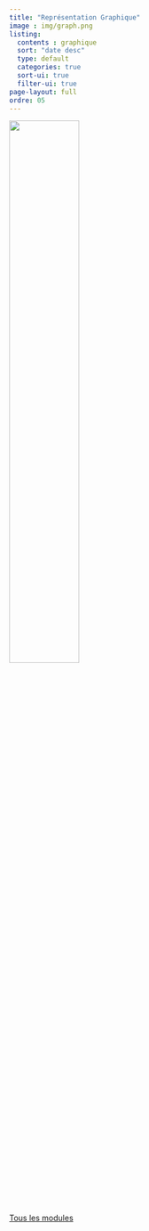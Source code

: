 ```yaml
---
title: "Représentation Graphique"
image : img/graph.png
listing: 
  contents : graphique
  sort: "date desc"
  type: default
  categories: true
  sort-ui: true
  filter-ui: true
page-layout: full
ordre: 05
---
```


::: column-margin
![](img/graph.png){width="50%"}
:::

[Tous les modules](/modules.qmd)